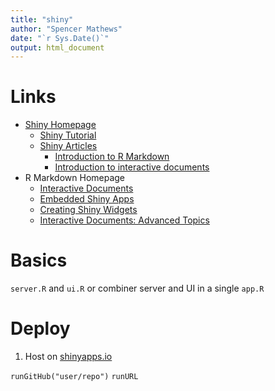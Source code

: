 ```yaml
---
title: "shiny"
author: "Spencer Mathews"
date: "`r Sys.Date()`"
output: html_document
---
```



# Links

- [Shiny Homepage](http://shiny.rstudio.com/)
    - [Shiny Tutorial](http://shiny.rstudio.com/tutorial/)
    - [Shiny Articles](http://shiny.rstudio.com/articles/)
        - [Introduction to R Markdown](http://shiny.rstudio.com/articles/rmarkdown.html)
        - [Introduction to interactive documents](http://shiny.rstudio.com/articles/interactive-docs.html)
- R Markdown Homepage
    - [Interactive Documents](http://rmarkdown.rstudio.com/authoring_shiny.html)
    - [Embedded Shiny Apps](http://rmarkdown.rstudio.com/authoring_embedded_shiny.html)
    - [Creating Shiny Widgets](http://rmarkdown.rstudio.com/authoring_shiny_widgets.html)
    - [Interactive Documents: Advanced Topics](http://rmarkdown.rstudio.com/authoring_shiny_advanced.html)

# Basics


`server.R` and `ui.R` or combiner server and UI in a single `app.R`





# Deploy

1. Host on [shinyapps.io](https://www.shinyapps.io)

`runGitHub("user/repo")`
`runURL`
